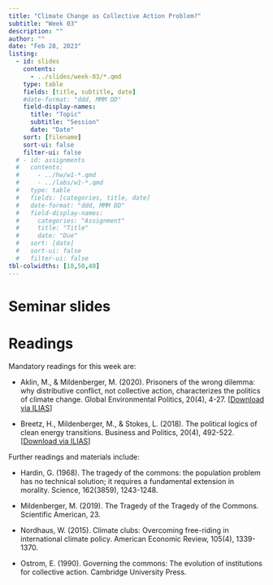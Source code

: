 ```yaml
---
title: "Climate Change as Collective Action Problem?"
subtitle: "Week 03"
description: ""
author: ""
date: "Feb 28, 2023"
listing:
  - id: slides
    contents:
      - ../slides/week-03/*.qmd
    type: table
    fields: [title, subtitle, date]
    #date-format: "ddd, MMM DD"
    field-display-names:
      title: "Topic"
      subtitle: "Session"
      date: "Date"
    sort: [filename]
    sort-ui: false
    filter-ui: false
  # - id: assignments
  #   contents:
  #     - ../hw/w1-*.qmd
  #     - ../labs/w1-*.qmd
  #   type: table
  #   fields: [categories, title, date]
  #   date-format: "ddd, MMM DD"
  #   field-display-names:
  #     categories: "Assignment"
  #     title: "Title"
  #     date: "Due"
  #   sort: [date]
  #   sort-ui: false
  #   filter-ui: false
tbl-colwidths: [10,50,40]
---
```


# Seminar slides

::: {#slides}
:::

# Readings

Mandatory readings for this week are:

-   Aklin, M., & Mildenberger, M. (2020). Prisoners of the wrong dilemma: why distributive conflict, not collective action, characterizes the politics of climate change. Global Environmental Politics, 20(4), 4-27. \[[Download via ILIAS](https://ilias.uni-mannheim.de/goto.php?target=file_1368411_download&client_id=ILIAS)\]

-   Breetz, H., Mildenberger, M., & Stokes, L. (2018). The political logics of clean energy transitions. Business and Politics, 20(4), 492-522. \[[Download via ILIAS](https://ilias.uni-mannheim.de/goto.php?target=file_1368412_download&client_id=ILIAS)\]

Further readings and materials include:

-   Hardin, G. (1968). The tragedy of the commons: the population problem has no technical solution; it requires a fundamental extension in morality. Science, 162(3859), 1243-1248.

-   Mildenberger, M. (2019). The Tragedy of the Tragedy of the Commons. Scientific American, 23.

-   Nordhaus, W. (2015). Climate clubs: Overcoming free-riding in international climate policy. American Economic Review, 105(4), 1339-1370.

-   Ostrom, E. (1990). Governing the commons: The evolution of institutions for collective action. Cambridge University Press.